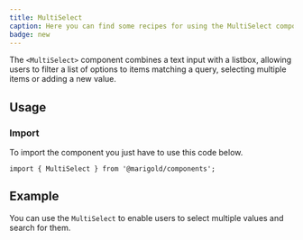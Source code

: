 ```yaml
---
title: MultiSelect
caption: Here you can find some recipes for using the MultiSelect component.
badge: new
---
```


The `<MultiSelect>` component combines a text input with a listbox, allowing users to filter a list of options to items matching a query, selecting multiple items or adding a new value.

## Usage

### Import

To import the component you just have to use this code below.

```tsx
import { MultiSelect } from '@marigold/components';
```

## Example

You can use the `MultiSelect` to enable users to select multiple values and search for them.

<ComponentDemo file="./multiselect-basic.demo.tsx" />
